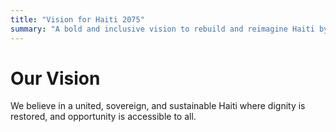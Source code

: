 ```yaml
---
title: "Vision for Haiti 2075"
summary: "A bold and inclusive vision to rebuild and reimagine Haiti by the year 2075."
---
```


# Our Vision

We believe in a united, sovereign, and sustainable Haiti where dignity is restored, and opportunity is accessible to all.
